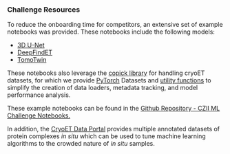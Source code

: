### Challenge Resources

To reduce the onboarding time for competitors, an extensive set of example notebooks was provided. These notebooks include the following models:

- [3D U-Net](https://docs.monai.io/en/stable/networks.html#unet)
- [DeepFindET](https://github.com/copick/DeepFindET)
- [TomoTwin](https://tomotwin-cryoet.readthedocs.io/en/stable/)

These notebooks also leverage the [copick library](https://copick.github.io/copick/) for handling cryoET datasets, for which we provide [PyTorch](https://github.com/copick/copick-torch) Datasets and [utility functions](https://github.com/copick/copick-utils) to simplify the creation of data loaders, metadata tracking, and model performance analysis.

These example notebooks can be found in the [Github Repository \- CZII ML Challenge Notebooks.](https://github.com/czimaginginstitute/2024_czii_mlchallenge_notebooks)

In addition, the [CryoET Data Portal](https://cryoetdataportal.czscience.com/) provides multiple annotated datasets of protein complexes _in situ_ which can be used to tune machine learning algorithms to the crowded nature of _in situ_ samples.

